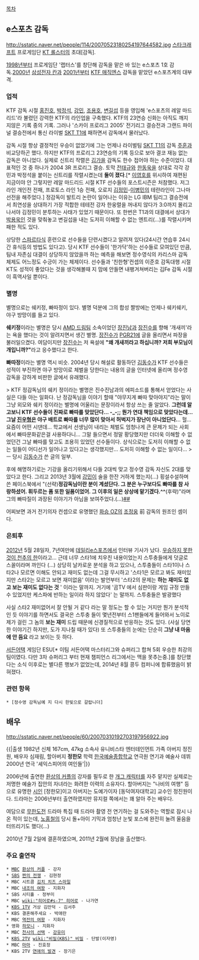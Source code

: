 [[목차]]

== e스포츠 감독 ==
http://sstatic.naver.net/people/114/20070523180254197644582.jpg
[[스타크래프트]] 프로게임단 [[KT 롤스터]]의 초대[감독].

[[1998년]]부터 프로게임단 '랩터스'를 창단해 감독을 맡은 바 있는 e스포츠 1호 감독.[[2000년]] [[삼성전자 칸]]과 [[2001년]]부터 [[KTF 매직엔스]] 감독을 맡았던 e스포츠계의 대부격.

=== 업적 ===
KTF 감독 시절 [[홍진호]], [[박정석]], [[강민]], [[조용호]], [[변길섭]] 등을 영입해 'e스포츠의 레알 마드리드'라 불렸던 강력한 KTF의 라인업을 구축했다. KTF의 23연승 신화는 아직도 깨지지않은 기록 중의 기록. 그러나 '스카이 프로리그 2005' 전기리그 결승전과 그랜드 파이널 결승전에서 통신 라이벌 [[SKT T1]]에 패하면서 감독에서 물러났다.

감독 시절 항상 결정적인 우승이 없었기에 그는 언제나 라이벌팀 [[SKT T1]]의 감독 [[주훈]]과 비교당하곤 했다. 하지만 KTF의 프로리그 23연승의 기록 등으로 보아 결코 재능 없는 감독은 아니었다. 실제로 신트리 작렬은 [[김가을]] 감독도 한수 접어야 하는 수준이었다. 대표적인 것 중 하나가 2004 3R 프로리그 결승. 토막 [[전태규]]와 [[한동욱]]을 상대로 각각 강민과 박정석을 붙이는 신트리를 작렬시켰는데 '''둘이 졌다'''.[* [[이영호]]를 위시하여 재편된 지금이야 안 그렇지만 레알 마드리드 시절 KTF 선수들의 포스트시즌은 처참했다. 저그라인 개인전 전패, 프로토스 라인 1승 전패, 오로지 [[김정민]]-[[이병민]]의 테란라인이 그나마 선전을 해주었다.] 정감독이 발트리 논란이 일어나는 이유는 LG IBM 팀리그 결승전에서 최연성을 상대하기 가장 적합한 테테전 강자 한웅렬을 꺼내지 않다가 3:0까지 몰리고 나서야 김정민이 분투하는 사태가 있었기 때문이다. 또 한번은 T1과의 대결에서 상대가 [[박용욱]]인 것을 맞춰놓고 변길섭을 내는 도저히 이해할 수 없는 엔트리(...)를 작렬시키며 패한 적도 있다.

상당한 [[스파르타]]식 훈련으로 선수들을 단련시켰다고 알려져 있다(24시간 연습후 24시간 휴식등의 방법도 있다고). 당시 KTF 선수들이 '한가닥'하는 선수들로 모여있던 만큼, 팀내 자존심 대결이 상당하지 않았을까 하는 예측을 해보면 정수영식의 카리스마 감독 체제도 어느정도 수긍이 가는 체제이다. 선수들과 '친한형'컨셉의 이준호 감독대행 시절 KT도 성적이 좋았다는 것을 생각해볼때 지 맘에 안들면 내팽겨쳐버리는 김Fe 감독 시절이 흑역사일 뿐이다.

=== 별명 ===
별명으로는 쉐키정, 빠따정이 있다. 별명 덕분에 그의 합성 짤방에는 언제나 쉐키쉐키, 야구 방망이를 들고 있다.

'''쉐키정'''이라는 별명은 당시 [[AMD 드림팀]] 소속이었던 [[장진남]]과 [[장진수]]를 향해 '개새끼'라는 욕을 했다는 것이 알려지면서 생긴 별명. [[장진수]]가 [[PGR21]]에 글을 올리면서 파장을 불러일으켰다. 여담이지만 [[장진수]]는 저 욕설에 '''"왜 개새끼라고 하십니까? 저희 부모님이 개입니까?"'''라고 응수했다고 한다. 

'''빠따정'''이라는 별명 역시 비슷. 2004년 당시 해설로 활동하던 [[김동수]]가 KTF 선수들은 성적이 부진하면 야구 방망이로 체벌을 당한다는 내용의 글을 인터넷에 올리며 정수영 감독을 강하게 비판한 글에서 유래했다. 

> KTF 정감독님의 쉐키 정이라는 별명은 진수진남과의 에피소드를 통해서 얻었다는 사실은 다들 아는 일화다. 난 정감독님을 이야기 할때 "야무지게 빠따 맞아야지"라는 말이 그냥 외모와 쉐키 정이라는 별명에 어울리는 문장이라서 항상 쓰는 줄 알았다. '''그런데 알고보니 KTF 선수들이 진짜로 빠따를 맞았단다... -_-;; 뭔가 연대 책임으로 맞았다는데... 그날 [[최진우|진우형]]은 야구 배트로 빠따를 너무 많이 맞아서 허벅지가 장난이 아니었단다.'''.. 헐... 요즘이 어떤 시댄데... 학교에서 선생님이 내리는 체벌도 엄청나게 큰 문제가 되는 사회에서 빠따문화같은걸 사용하다니... 그말 들으면서 정말 황당했지만 더더욱 이해할 수 없었던건 그날 빠따를 맞고도 조용히 있었던 선수들이다. 상식으로는 도저히 이해할 수 없는 일들이 어디선가 일어나고 있다고는 생각했지만... 도저히 이해할 수 없는 일이다...
> ㅡ 당시 [[김동수]]가 쓴 글의 일부.

후에 해명하기로는 기강을 올리기위해서 다들 2대씩 맞고 정수영 감독 자신도 2대를 맞았다고 한다. 그리고 2013년 3월에 [[강민]]이 술을 한잔 거하게 했는지(...) 횡설수설하며 쓴 페이스북에서 "(선략)'''정감독님이란 분이 계셨단다. 그 분은 누구보다도 빠따를 참 사랑하셨어. 휘두르는 폼 또한 일품이었어. 그 이후의 일은 상상에 맡기겠다.^^'''(후략)"라며 그의 빠따질이 과장된 이야기가 아님을 보여주었다.(...)[http://www.pgr21.com/pb/pb.php?id=humor&no=152290 ##]

어찌보면 과거 전기의자 컨셉으로 유명했던 [[화승 OZ]]의 [[조정웅]] 前 감독의 원조인 셈이다.

=== 은퇴후 ===
[[2012년]] 5월 28일자, 7년여만에 [[데일리e스포츠]]에서 인터뷰 기사가 났다. [http://esports.dailygame.co.kr/news/read.php?id=61020 우승하지 못한 것이 천추의 한]이라고... 근데 너무 스타1에 치우친 내용이었는지 스투충들에게 덧글로 스꼴이라며 까인다 (...) 상당히 날카로운 분석을 하고 있으나, 스투충들이 스타1이나 스타2나 모르면 이해도 안되고 재미도 없는데 그걸 무시하고 '스타1은 모르고 봐도 재미있지만 스타2는 모르고 보면 재미없음' 이라는 발언부터 '스타2의 문제는 '''하는 재미도 없고 보는 재미도 없다는 것''' ' 이라는 말까지. 거기에 '곰TV 에서 심판이랑 게임 규정 만들 수 있었지만 케스파에 반하는 일이라 하지 않았다' 는 말까지. 스투충들은 발광했다

사실 스타2 재미없어서 잘 안될 거 같다 라는 말 정도는 할 수 있는 거지만 뭔가 분석적인 듯 이야기를 하면서도 결국은 스투충 들이 몇년전부터 스1팬들에게 들어와서 노이로제가 걸린 그 놈의 '''보는 재미''' 드립 때문에 신경질적으로 반응하는 것도 있다. (사실 당연한 이야기긴 하지만, 도가 지나칠 때가 있다) 또 스투충들의 눈에는 단순히 '''그냥 내 마음에 안 듬요''' 라고 보이는 듯 하다.

[[서든어택]] 게임단 ESU[* 이팀 서든어택 마스터리그와 슈퍼리그 합쳐 5회 우승한 최강의 팀이였다. 다만 3차 슈퍼리그 부터 현재 챔피언스 리그에서는 맥을 못추는중.]를 창단했다는 소식 이후로는 별다른 행보가 없었는데, 2014년 8월 콩두 컴퍼니에 합류했음이 밝혀졌다.
=== 관련 항목 ===
 * [정수영 감독님예 지 다시 한빛으로 갈랍니더]

== 배우 ==
http://sstatic.naver.net/people/60/20070310192703197956922.jpg

{{|출생 1982년 
신체 167cm, 47kg 
소속사 유니비스타 엔터테인먼트 
가족 아버지 정진원, 배우자 심재림, 할아버지 '''정한모''' 
학력 [[한국예술종합학교]] 연극원 연기과 예술사 
데뷔 2000년 연극 '셰익스피어의 여인들'|}}

2006년에 출연한 [[환상의 커플]]의 강자를 필두로 한 [[개그 캐릭터]]를 자주 맡지만 실제로는 저명한 예술가 집안의 자녀라는 화려한 이력의 소유자다. 할아버지는 "나비의 여행" 등으로 유명한 [[시인]] [정한모]이고 아버지는 도예가이자 [동덕여자대학교] 교수인 정진원이다. 드라마는 2006년부터 출연하였지만 뮤지컬 쪽에서는 꽤 알아 주는 배우다.

여담으로 [[무한도전]] 드라마 특집 때 드라마 촬영 전 연기하는 걸 도와주는 역할로 잠시 나온 적이 있는데, [[노홍철]]의 당시 돌+아이 기믹과 엄청난 눈빛 포스에 완전히 눌려 울음을 터뜨리기도 했다(...)

2010년 7월 2일에 결혼하였으며, 2011년 2월에 장남을 출산했다.
=== 주요 출연작 ===
 * [[MBC]] [[환상의 커플]] - 강자
 * [[SBS]] [[쩐의 전쟁]] - 김현정
 * MBC 시트콤 [[김치 치즈 스마일]]
 * MBC [[내조의 여왕]] - 지화자
 * SBS 시티홀 - 정부미
 * MBC [[wiki:"히어로#s-7" 히어로]] - 나가연
 * [[KBS 1TV]] 거상 김만덕 - 김서주
 * KBS 결혼해주세요 - 박애란
 * MBC [[역전의 여왕]] - 지화자
 * 영화 [[하모니]] - 지화자
 * MBC [[천사의 선택]] - [[강유미]]
 * [[KBS 2TV]] [[wiki:"비밀(KBS)" 비밀]] - 단발(이자영)
 * MBC [[마마(MBC)|마마]] - 진효정
 * KBS 2TV [[연애의 발견]] - 장기은
